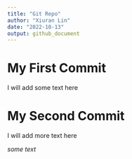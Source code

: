 ```yaml
---
title: "Git Repo"
author: "Xiuran Lin"
date: "2022-10-13"
output: github_document
---
```



# My First Commit
I will add some text here

# My Second Commit
I will add more text here

_some text_